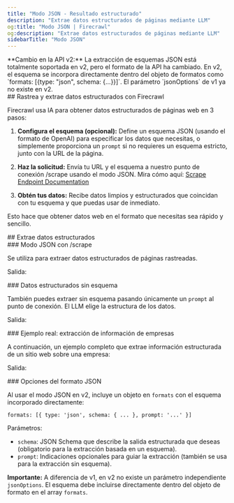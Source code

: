 ```yaml
---
title: "Modo JSON - Resultado estructurado"
description: "Extrae datos estructurados de páginas mediante LLM"
og:title: "Modo JSON | Firecrawl"
og:description: "Extrae datos estructurados de páginas mediante LLM"
sidebarTitle: "Modo JSON"
---
```



<Note>
  **Cambio en la API v2:** La extracción de esquemas JSON está totalmente soportada en v2, pero el formato de la API ha cambiado. En v2, el esquema se incorpora directamente dentro del objeto de formatos como `formats: [{type: "json", schema: {...}}]`. El parámetro `jsonOptions` de v1 ya no existe en v2.
</Note>

<div id="scrape-and-extract-structured-data-with-firecrawl">
  ## Rastrea y extrae datos estructurados con Firecrawl
</div>

Firecrawl usa IA para obtener datos estructurados de páginas web en 3 pasos:

1. **Configura el esquema (opcional):**
   Define un esquema JSON (usando el formato de OpenAI) para especificar los datos que necesitas, o simplemente proporciona un `prompt` si no requieres un esquema estricto, junto con la URL de la página.

2. **Haz la solicitud:**
   Envía tu URL y el esquema a nuestro punto de conexión /scrape usando el modo JSON. Mira cómo aquí:
   [Scrape Endpoint Documentation](https://docs.firecrawl.dev/api-reference/endpoint/scrape)

3. **Obtén tus datos:**
   Recibe datos limpios y estructurados que coincidan con tu esquema y que puedas usar de inmediato.

Esto hace que obtener datos web en el formato que necesitas sea rápido y sencillo.

<div id="extract-structured-data">
  ## Extrae datos estructurados
</div>

<div id="json-mode-via-scrape">
  ### Modo JSON con /scrape
</div>

Se utiliza para extraer datos estructurados de páginas rastreadas.

<CodeGroup>

<ExtractPython />
<ExtractNode />
<ExtractCURL />

</CodeGroup>

Salida:

<ExtractOutput />

<div id="structured-data-without-schema">
  ### Datos estructurados sin esquema
</div>

También puedes extraer sin esquema pasando únicamente un `prompt` al punto de conexión. El LLM elige la estructura de los datos.

<CodeGroup>

<ExtractNoSchemaPython />
<ExtractNoSchemaNode />
<ExtractNoSchemaCURL />

</CodeGroup>

Salida:

<ExtractNoSchemaOutput />

<div id="real-world-example-extracting-company-information">
  ### Ejemplo real: extracción de información de empresas
</div>

A continuación, un ejemplo completo que extrae información estructurada de un sitio web sobre una empresa:

<CodeGroup>

<EventExamplePython />
<EventExampleNode />
<EventExampleCURL />

</CodeGroup>

Salida:

<EventExampleOutput />

<div id="json-format-options">
  ### Opciones del formato JSON
</div>

Al usar el modo JSON en v2, incluye un objeto en `formats` con el esquema incorporado directamente:

`formats: [{ type: 'json', schema: { ... }, prompt: '...' }]`

Parámetros:

- `schema`: JSON Schema que describe la salida estructurada que deseas (obligatorio para la extracción basada en un esquema).
- `prompt`: Indicaciones opcionales para guiar la extracción (también se usa para la extracción sin esquema).

**Importante:** A diferencia de v1, en v2 no existe un parámetro independiente `jsonOptions`. El esquema debe incluirse directamente dentro del objeto de formato en el array `formats`.